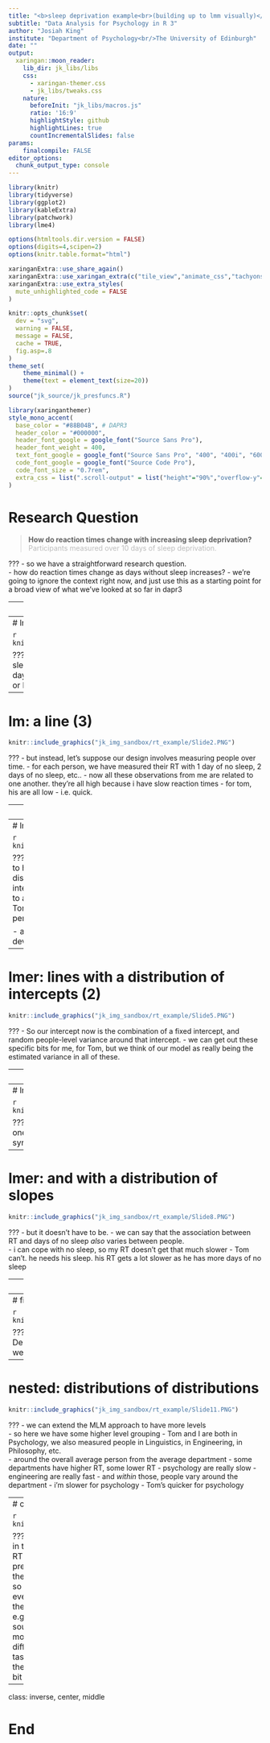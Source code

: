 ---
title: "<b>sleep deprivation example<br>(building up to lmm visually)</b>"
subtitle: "Data Analysis for Psychology in R 3"
author: "Josiah King"
institute: "Department of Psychology<br/>The University of Edinburgh"
date: ""
output:
  xaringan::moon_reader:
    lib_dir: jk_libs/libs
    css: 
      - xaringan-themer.css
      - jk_libs/tweaks.css
    nature:
      beforeInit: "jk_libs/macros.js"
      ratio: '16:9'
      highlightStyle: github
      highlightLines: true
      countIncrementalSlides: false
params: 
    finalcompile: FALSE
editor_options:
  chunk_output_type: console
---



```{r setup, include=FALSE}
library(knitr)
library(tidyverse)
library(ggplot2)
library(kableExtra)
library(patchwork)
library(lme4)

options(htmltools.dir.version = FALSE)
options(digits=4,scipen=2)
options(knitr.table.format="html")

xaringanExtra::use_share_again()
xaringanExtra::use_xaringan_extra(c("tile_view","animate_css","tachyons"))
xaringanExtra::use_extra_styles(
  mute_unhighlighted_code = FALSE
)

knitr::opts_chunk$set(
  dev = "svg",
  warning = FALSE,
  message = FALSE,
  cache = TRUE,
  fig.asp=.8
)
theme_set(
    theme_minimal() + 
    theme(text = element_text(size=20))
)
source("jk_source/jk_presfuncs.R")

library(xaringanthemer)
style_mono_accent(
  base_color = "#88B04B", # DAPR3 
  header_color = "#000000",
  header_font_google = google_font("Source Sans Pro"),
  header_font_weight = 400,
  text_font_google = google_font("Source Sans Pro", "400", "400i", "600", "600i"),
  code_font_google = google_font("Source Code Pro"),
  code_font_size = "0.7rem",
  extra_css = list(".scroll-output" = list("height"="90%","overflow-y"="scroll"))
)
```

# Research Question

> **How do reaction times change with increasing sleep deprivation?** <span style="opacity:.4">Participants measured over 10 days of sleep deprivation.</span>  


???
- so we have a straightforward research question.  
- how do reaction times change as days without sleep increases? - we're going to ignore the context right now, and just use this as a starting point for a broad view of what we've looked at so far in dapr3  

---
# lm: a line

```{r echo=FALSE, out.height="600px"}
knitr::include_graphics("jk_img_sandbox/rt_example/Slide1.PNG")
```

???
- our relationship is RT predicted by Days without sleep
- we can fit a simple regression model where we are estimating two parameters, an interept and slope  
- beta 0 is the intercept - the average RT at day 0
- beta 1 is the slope - the amount by which RT increases with every day of no sleep


---
# lm: a line (2)

```{r echo=FALSE, out.height="600px"}
knitr::include_graphics("jk_img_sandbox/rt_example/Slide13.PNG")
```

???
- this is fine if we have just measured a person with 2 days of no sleep, and another person with 5 days of no sleep, another with 3 days, etc.  
- because my reaction time is not dependent upon Tom's, or Emma's, or Umberto's etc. 

---
# lm: a line (3)

```{r echo=FALSE, out.height="600px"}
knitr::include_graphics("jk_img_sandbox/rt_example/Slide2.PNG")
```

???
- but instead, let's suppose our design involves measuring people over time. 
- for each person, we have measured their RT with 1 day of no sleep, 2 days of no sleep, etc.. 
- now all these observations from me are related to one another. they're all high because i have slow reaction times
- for tom, his are all low - i.e. quick.  


---
# lm: lines and differences between them

```{r echo=FALSE, out.height="600px"}
knitr::include_graphics("jk_img_sandbox/rt_example/Slide3.PNG")
```

???
- in week1 we saw how we might try and model the differences between people directly  
- we'd get out loads more coefficients for the differences between a set of things that we are not specifically interested in. 
- the coefficients are the estimated adjustments to get from Tom's RT to my RT
- we'd rather think of the variation in RT between me and Tom as just some random variation that would be different if the experiment we repeated (because you would have different participants rather than me and Tom).  

---
# lmer: lines with a distribution of intercepts

```{r echo=FALSE, out.height="600px"}
knitr::include_graphics("jk_img_sandbox/rt_example/Slide4.PNG")
```

???
- multilevel models allow us to think in that way  
- they allow us to have parts of our model, e.g. the intercept in this plot, as a distribution. 
- we have a fixed value around which peoples' own intercepts vary
- so the fixed value is here. to get to mine, we need to add a bit, because i'm slower than the average person
- to get to Tom's we subtract a bit, because he's faster than the average person

- and the model estimates this fixed value, and the standard deviation of people's differences from that value  

---
# lmer: lines with a distribution of intercepts (2)

```{r echo=FALSE, out.height="600px"}
knitr::include_graphics("jk_img_sandbox/rt_example/Slide5.PNG")
```

???
- So our intercept now is the combination of a fixed intercept, and random people-level variance around that intercept.
- we can get out these specific bits for me, for Tom, but we think of our model as really being the estimated variance in all of these. 


---
# lmer: lines with a distribution of intercepts (3)

```{r echo=FALSE, out.height="600px"}
knitr::include_graphics("jk_img_sandbox/rt_example/Slide6.PNG")
```

???
- and this one the model is allowing for people do have different intercepts _only_. 
- Note they all have the same slope. 
- so the model thinks that my RT increases by some amount for every day of no sleep, and this is the same amount for Tom, and for everyone. 

---
# lmer: lines with a distribution of intercepts (4)

```{r echo=FALSE, out.height="600px"}
knitr::include_graphics("jk_img_sandbox/rt_example/Slide7.PNG")
```

???
- So we the association between RT and Days of no sleep is just one fixed number
- it's only in the fixed effects part of the model syntax

---
# lmer: and with a distribution of slopes

```{r echo=FALSE, out.height="600px"}
knitr::include_graphics("jk_img_sandbox/rt_example/Slide8.PNG")
```


???
- but it doesn't have to be.
- we can say that the association between RT and days of no sleep _also_ varies between people.  
- i can cope with no sleep, so my RT doesn't get that much slower
- Tom can't. he needs his sleep. his RT gets a lot slower as he has more days of no sleep  


---
# lmer: and with a distribution of slopes (2)

```{r echo=FALSE, out.height="600px"}
knitr::include_graphics("jk_img_sandbox/rt_example/Slide9.PNG")
```

???
- and really, just like the intercept is now a distribution
- the slope is now a distribution.
  - there's an overall average slope
  - and people vary a bit around that. 
  - so Tom's RT goes up a lot more (he's above the average slope) - the T here
  - my RT doesn't go up as much - i'm below the average slope. the J here
  - and they are the little additions we make above the overall slope, in order to get to each persons own slope

---
# fixed and random

```{r echo=FALSE, out.height="600px"}
knitr::include_graphics("jk_img_sandbox/rt_example/Slide10.PNG")
```

???
- 95% of the time, research is interested in the fixed part. Describes the average group. 
  - Fixed effects estimates are the bits we test  
  - Random effects provide context

---
# nested: distributions of distributions 

```{r echo=FALSE, out.height="600px"}
knitr::include_graphics("jk_img_sandbox/rt_example/Slide11.PNG")
```

???
- we can extend the MLM approach to have more levels  
- so here we have some higher level grouping - Tom and I are both in Psychology, we also measured people in Linguistics, in Engineering, in Philosophy, etc.  
- around the overall average person from the average department
  - some departments have higher RT, some lower RT
  - psychology are really slow
  - engineering are really fast
- and _within_ those, people vary around the department 
  - i'm slower for psychology
  - Tom's quicker for psychology


---
# crossed: distributions and distributions

```{r echo=FALSE, out.height="600px"}
knitr::include_graphics("jk_img_sandbox/rt_example/Slide12.PNG")
```

???
- it's much harder to visualise the idea of crossed random effects in these figures, but i'm giving it a go  
- suppose we tested people's RT on lots of different tasks
  - the dropping & catching a ruler
  - pressing a button when they see a light
  - pressing a button when they hear a sound
  - etc
- we've got rid of the department stuff here, so no nesting. 
- in the coloured points you can see three tasks I did every day, and Tom did the same 3 tasks, etc. 
- we might expect these tasks to be vary in how quick people perform them. 
  - e.g. people press buttons quicker when they see a light vs hear a sound
  - pink task tend to be quick than the blue task. 
- we can model this variation as task-level differences, alongside person-level differences  
- intercept is now the RT for average person, on average task
  - to get to my estimated blue task intercept, we need to
  - add the "josiah is a slow person" bit
  - add the "blue task is a slow task" bit  



---
class: inverse, center, middle

# End